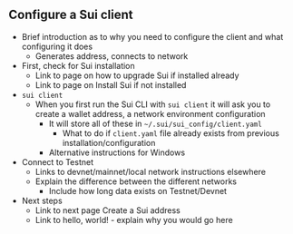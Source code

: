## Configure a Sui client

- Brief introduction as to why you need to configure the client and what configuring it does
    - Generates address, connects to network
- First, check for Sui installation
    - Link to page on how to upgrade Sui if installed already
    - Link to page on Install Sui if not installed
- `sui client`
    - When you first run the Sui CLI with `sui client` it will ask you to create a wallet address, a network environment configuration
        - It will store all of these in `~/.sui/sui_config/client.yaml`
            - What to do if `client.yaml` file already exists from previous installation/configuration
        - Alternative instructions for Windows
- Connect to Testnet
    - Links to devnet/mainnet/local network instructions elsewhere
    - Explain the difference between the different networks
        - Include how long data exists on Testnet/Devnet
- Next steps
    - Link to next page Create a Sui address
    - Link to hello, world! - explain why you would go here